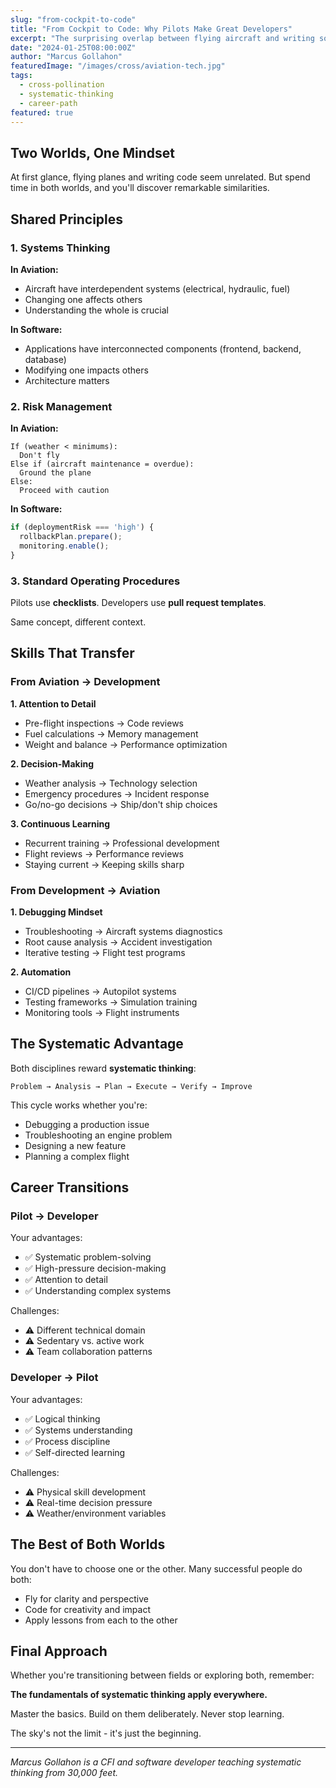 ```yaml
---
slug: "from-cockpit-to-code"
title: "From Cockpit to Code: Why Pilots Make Great Developers"
excerpt: "The surprising overlap between flying aircraft and writing software - and what each discipline teaches us."
date: "2024-01-25T08:00:00Z"
author: "Marcus Gollahon"
featuredImage: "/images/cross/aviation-tech.jpg"
tags:
  - cross-pollination
  - systematic-thinking
  - career-path
featured: true
---
```


## Two Worlds, One Mindset

At first glance, flying planes and writing code seem unrelated. But spend time in both worlds, and you'll discover remarkable similarities.

## Shared Principles

### 1. Systems Thinking

**In Aviation:**
- Aircraft have interdependent systems (electrical, hydraulic, fuel)
- Changing one affects others
- Understanding the whole is crucial

**In Software:**
- Applications have interconnected components (frontend, backend, database)
- Modifying one impacts others
- Architecture matters

### 2. Risk Management

**In Aviation:**
```
If (weather < minimums):
  Don't fly
Else if (aircraft maintenance = overdue):
  Ground the plane
Else:
  Proceed with caution
```

**In Software:**
```typescript
if (deploymentRisk === 'high') {
  rollbackPlan.prepare();
  monitoring.enable();
}
```

### 3. Standard Operating Procedures

Pilots use **checklists**.
Developers use **pull request templates**.

Same concept, different context.

## Skills That Transfer

### From Aviation → Development

**1. Attention to Detail**
- Pre-flight inspections → Code reviews
- Fuel calculations → Memory management
- Weight and balance → Performance optimization

**2. Decision-Making**
- Weather analysis → Technology selection
- Emergency procedures → Incident response
- Go/no-go decisions → Ship/don't ship choices

**3. Continuous Learning**
- Recurrent training → Professional development
- Flight reviews → Performance reviews
- Staying current → Keeping skills sharp

### From Development → Aviation

**1. Debugging Mindset**
- Troubleshooting → Aircraft systems diagnostics
- Root cause analysis → Accident investigation
- Iterative testing → Flight test programs

**2. Automation**
- CI/CD pipelines → Autopilot systems
- Testing frameworks → Simulation training
- Monitoring tools → Flight instruments

## The Systematic Advantage

Both disciplines reward **systematic thinking**:

```
Problem → Analysis → Plan → Execute → Verify → Improve
```

This cycle works whether you're:
- Debugging a production issue
- Troubleshooting an engine problem
- Designing a new feature
- Planning a complex flight

## Career Transitions

### Pilot → Developer

Your advantages:
- ✅ Systematic problem-solving
- ✅ High-pressure decision-making
- ✅ Attention to detail
- ✅ Understanding complex systems

Challenges:
- ⚠️ Different technical domain
- ⚠️ Sedentary vs. active work
- ⚠️ Team collaboration patterns

### Developer → Pilot

Your advantages:
- ✅ Logical thinking
- ✅ Systems understanding
- ✅ Process discipline
- ✅ Self-directed learning

Challenges:
- ⚠️ Physical skill development
- ⚠️ Real-time decision pressure
- ⚠️ Weather/environment variables

## The Best of Both Worlds

You don't have to choose one or the other. Many successful people do both:

- Fly for clarity and perspective
- Code for creativity and impact
- Apply lessons from each to the other

## Final Approach

Whether you're transitioning between fields or exploring both, remember:

**The fundamentals of systematic thinking apply everywhere.**

Master the basics. Build on them deliberately. Never stop learning.

The sky's not the limit - it's just the beginning.

---

*Marcus Gollahon is a CFI and software developer teaching systematic thinking from 30,000 feet.*
